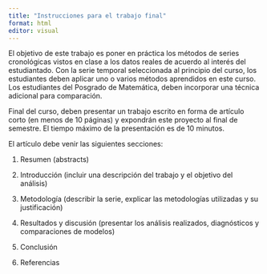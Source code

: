 ```yaml
---
title: "Instrucciones para el trabajo final"
format: html
editor: visual
---
```


El objetivo de este trabajo es poner en práctica los métodos de series cronológicas vistos en clase a los datos reales de acuerdo al interés del estudiantado. Con la serie temporal seleccionada al principio del curso, los estudiantes deben aplicar uno o varios métodos aprendidos en este curso. Los estudiantes del Posgrado de Matemática, deben incorporar una técnica adicional para comparación.

Final del curso, deben presentar un trabajo escrito en forma de artículo corto (en menos de 10 páginas) y expondrán este proyecto al final de semestre. El tiempo máximo de la presentación es de 10 minutos.

El artículo debe venir las siguientes secciones:

1.  Resumen (abstracts)

2.  Introducción (incluir una descripción del trabajo y el objetivo del análisis)

3.  Metodología (describir la serie, explicar las metodologías utilizadas y su justificación)

4.  Resultados y discusión (presentar los análisis realizados, diagnósticos y comparaciones de modelos)

5.  Conclusión

6.  Referencias
